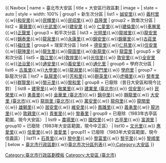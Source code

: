 {{ Navbox
| name  = 臺北市大安區
| title = 大安區行政區劃
| image =
| state = auto
| style = width: 100%
| group1 = 新生次分區
| list1 = {{nowrap begin}} [[誠安里]]{{.w}} [[義村里]]{{.w}}[[和安里 (臺北市)|和安里]]{{.w}}[[民輝里]]{{.w}}[[民炤里]]{{.w}} [[昌隆里 (臺北市)|昌隆里]] {{nowrap end}}
| group2 = 敦南次分區
| list2 = {{nowrap begin}} [[華聲里]]{{.w}}[[光武里]]{{.w}}[[建安里]] {{.w}} [[仁愛里 (臺北市)|仁愛里]]{{.w}}[[建倫里]]{{.w}}[[車層里]]{{.w}}[[正聲里]] {{nowrap end}} 
| group3 = 和平次分區
| list3 = {{nowrap begin}} [[光明里]]{{.w}}[[龍坡里]]{{.w}}[[龍安里]]{{.w}}[[錦泰里]]{{.w}}[[龍泉里]]{{.w}}[[永康里 (臺北市)|永康里]]{{.w}}[[錦安里]]{{.w}}[[錦華里]]{{.w}}[[古莊里]]{{.w}}[[福住里]] {{nowrap end}}
| group4 = 瑞安次分區
| list4 = {{nowrap begin}} [[德安里 (臺北市)|德安里]]{{.w}}[[仁慈里]]{{.w}}[[住安里]]{{.w}}[[龍陣里]]{{.w}}[[龍生里]]{{.w}}[[龍圖里]]{{.w}}[[新龍里]]{{.w}} [[龍雲里]] {{nowrap end}}
| group5 = 安和次分區
| list5 = {{nowrap begin}} [[臨江里]]{{.w}}[[敦煌里]]{{.w}}[[光信里]]{{.w}} [[敦安里]]{{.w}}[[全安里]]{{.w}}[[法治里]]{{.w}}[[通安里]]{{.w}}[[義安里]]{{.w}}[[通化里]] {{nowrap end}}
| group6 = 學府次分區
| list6 = {{nowrap begin}}[[古風里]]{{.w}}[[大學里 (臺北市)|大學里]]{{.w}}[[龍淵里]]{{.w}}[[龍門里 (臺北市)|龍門里]]{{.w}} [[學府里]] {{nowrap end}}
| group7 = 臥龍次分區
| list7 = {{nowrap begin}} [[臥龍里]]{{.w}}[[芳和里]]{{.w}}[[群英里]]{{.w}}[[虎嘯里]]{{.w}} [[黎孝里]]{{.w}}[[群賢里]]{{.w}}[[黎元里]]{{.w}}[[黎和里]] {{nowrap end}}
| group8 = 已廢除（昔日大安區和現今比對）
| list8 = {{nowrap begin}} [[建寧里]]{{.w}}  [[敬業里]]{{.w}} [[建業里 (臺北市)]]{{.w}} [[信安里]]{{.w}} [[民榮里]]{{.w}} [[勇善里]]{{.w}} [[金華里 (臺北市)]]{{.w}} [[錦中里]]{{.w}} [[靜龍里]]{{.w}} [[大安里 (臺北市)]]{{.w}} [[龍崗里 (臺北市)]]{{.w}} [[萬安里]]{{.w}} [[龍飛里]]{{.w}} [[龍關里]]{{.w}} [[雄獅里]]{{.w}} [[居安里]]{{.w}} [[維安里]]{{.w}} [[鳳雛里]]{{.w}} [[義勇里]]{{.w}} [[龍池里]]{{.w}} [[敦親里]]{{.w}} [[青峯里]]{{.w}} [[黎春里]] {{nowrap end}}
| group9 = 已廢除（1983年古亭區範圍，現今大安區）
| list9 = {{nowrap begin}} [[農場里]]{{.w}} [[國校里]]{{.w}} [[古亭里]]{{.w}} [[富源里]] {{nowrap end}}
| group10 = 已廢除（1983年大安區範圍，現今中正區）
| list10 = {{nowrap begin}} [[文光里]]{{.w}} [[惠愛里]]{{.w}} [[信愛里]]{{.w}} [[普愛里]]{{nowrap end}}
| group11 = 已廢除（1983年大安區範圍，現今信義區）
| list11 = {{nowrap begin}} [[石景里]]{{.w}} [[黎中里]]{{.w}} [[黎富里]]{{.w}} [[黎平里]]{{.w}} [[黎順里]]{{nowrap end}}
| below = [[臺北市行政區劃]]{{.w}}[[臺北市次分區列表]]{{.w}}[[:Category:大安區]]
}}<noinclude>
[[Category:臺北市行政區劃模板]]
[[Category:大安區 (臺北市)]]
</noinclude>